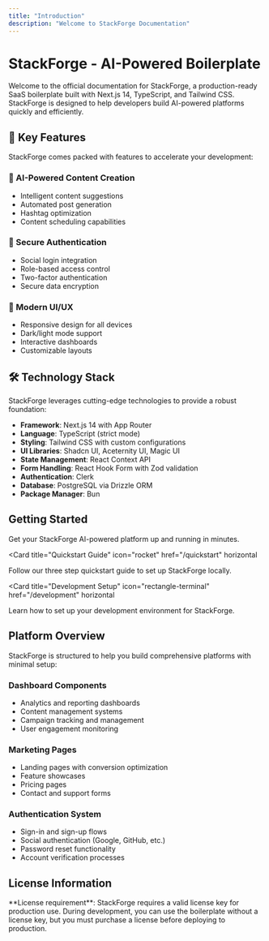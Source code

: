 ```yaml
---
title: "Introduction"
description: "Welcome to StackForge Documentation"
---
```


# StackForge - AI-Powered Boilerplate

Welcome to the official documentation for StackForge, a production-ready SaaS boilerplate built with Next.js 14, TypeScript, and Tailwind CSS. StackForge is designed to help developers build AI-powered platforms quickly and efficiently.

## 🚀 Key Features

StackForge comes packed with features to accelerate your development:

### 🤖 AI-Powered Content Creation
- Intelligent content suggestions
- Automated post generation
- Hashtag optimization
- Content scheduling capabilities

### 🔐 Secure Authentication
- Social login integration
- Role-based access control
- Two-factor authentication
- Secure data encryption

### 🎨 Modern UI/UX
- Responsive design for all devices
- Dark/light mode support
- Interactive dashboards
- Customizable layouts

## 🛠️ Technology Stack

StackForge leverages cutting-edge technologies to provide a robust foundation:

- **Framework**: Next.js 14 with App Router
- **Language**: TypeScript (strict mode)
- **Styling**: Tailwind CSS with custom configurations
- **UI Libraries**: Shadcn UI, Aceternity UI, Magic UI
- **State Management**: React Context API
- **Form Handling**: React Hook Form with Zod validation
- **Authentication**: Clerk
- **Database**: PostgreSQL via Drizzle ORM
- **Package Manager**: Bun

## Getting Started

Get your StackForge AI-powered platform up and running in minutes.

<Card
  title="Quickstart Guide"
  icon="rocket"
  href="/quickstart"
  horizontal
>
  Follow our three step quickstart guide to set up StackForge locally.
</Card>

<Card
  title="Development Setup"
  icon="rectangle-terminal"
  href="/development"
  horizontal
>
  Learn how to set up your development environment for StackForge.
</Card>

## Platform Overview

StackForge is structured to help you build comprehensive platforms with minimal setup:

### Dashboard Components
- Analytics and reporting dashboards
- Content management systems
- Campaign tracking and management
- User engagement monitoring

### Marketing Pages
- Landing pages with conversion optimization
- Feature showcases
- Pricing pages
- Contact and support forms

### Authentication System
- Sign-in and sign-up flows
- Social authentication (Google, GitHub, etc.)
- Password reset functionality
- Account verification processes

## License Information

<Note>
  **License requirement**: 
  StackForge requires a valid license key for production use. During development, you can use the boilerplate without a license key, but you must purchase a license before deploying to production.
</Note>

